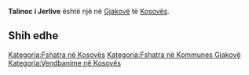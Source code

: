 {{Fshat në 
 | Emri                = Talinoc i Jerlive
 | EmriAlt                = 
 | NAME_SHORT_FORM=      
 | NAME_GENERIC=      
 | NAME_SORT_NAME_RO=      TALINOCIJERLIVE
 | FULL_NAME_RO = Talinoc i Jerlive
 | FULL_NAME_ND_RO=Talinoc i Jerlive
 | SORT_NAME_RG=TALINOCIJERLIVE
 | FULL_NAME_RG=Talinoc i Jerlive
 | FULL_NAME_ND_RG=Talinoc i Jerlive
 | SRP_NAME_SHORT_FORM=      
 | SRP_NAME_GENERIC=      
 | SRP_NAME_SORT_NAME_RO=      
 | SRP_FULL_NAME_RO = 
 | SRP_FULL_NAME_ND_RO=
 | SRP_SORT_NAME_RG=
 | SRP_FULL_NAME_RG=
 | SRP_FULL_NAME_ND_RG=
 | Emri (Rasa dhanore) = 
 | Figura              = 
 | Shteti              = Kosovo
 | Komuna              = Gjakovë
 | Kodi postar         = 
 | Sipërfaqja          = 

 | Popullsia           = 

 | Regj. i popullsisë  = 
 | Dend. e popullsisë  = 
 | Faqja zyrtare       = 
 <!--- Koordinatat ----> 
 | Gjerësia            = 42.389722
 | Gjatësia            = 21.149722
 | Lartësia            = 
}}
'''Talinoc i Jerlive''' është një [[]] në [[Gjakovë]] të [[Kosovës]].

<!-- == Gjeografia == -->
<!-- == Historia == -->
<!-- == Demografia == -->
== Shih edhe ==
{{Komuna Gjakovë}}
{{Kosovo-Administrata-Cung}}

[[Kategoria:Fshatra në Kosovës]]
[[Kategoria:Fshatra në Kommunes Gjakovë]]
[[Kategoria:Vendbanime në Kosovës]]